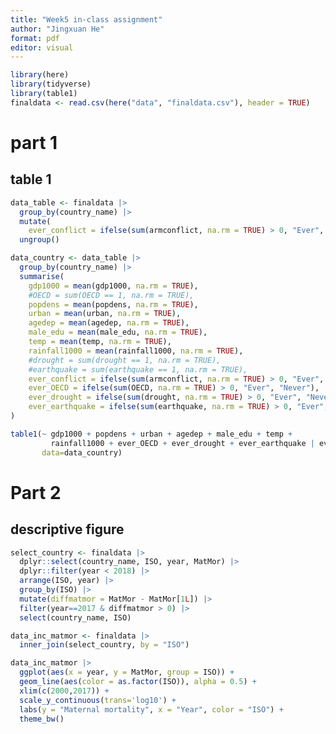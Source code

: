 ```yaml
---
title: "Week5 in-class assignment"
author: "Jingxuan He"
format: pdf
editor: visual
---
```



```r
library(here)
library(tidyverse)
library(table1)
finaldata <- read.csv(here("data", "finaldata.csv"), header = TRUE)
```


# part 1
## table 1
```r
data_table <- finaldata |>
  group_by(country_name) |>
  mutate(
    ever_conflict = ifelse(sum(armconflict, na.rm = TRUE) > 0, "Ever", "Never")) |>
  ungroup()
```


```r
data_country <- data_table |>
  group_by(country_name) |>
  summarise(
    gdp1000 = mean(gdp1000, na.rm = TRUE),
    #OECD = sum(OECD == 1, na.rm = TRUE),
    popdens = mean(popdens, na.rm = TRUE),
    urban = mean(urban, na.rm = TRUE),
    agedep = mean(agedep, na.rm = TRUE),
    male_edu = mean(male_edu, na.rm = TRUE),
    temp = mean(temp, na.rm = TRUE),
    rainfall1000 = mean(rainfall1000, na.rm = TRUE),
    #drought = sum(drought == 1, na.rm = TRUE),
    #earthquake = sum(earthquake == 1, na.rm = TRUE),
    ever_conflict = ifelse(sum(armconflict, na.rm = TRUE) > 0, "Ever", "Never"),
    ever_OECD = ifelse(sum(OECD, na.rm = TRUE) > 0, "Ever", "Never"),
    ever_drought = ifelse(sum(drought, na.rm = TRUE) > 0, "Ever", "Never"),
    ever_earthquake = ifelse(sum(earthquake, na.rm = TRUE) > 0, "Ever", "Never")
)
```


```r
table1(~ gdp1000 + popdens + urban + agedep + male_edu + temp + 
         rainfall1000 + ever_OECD + ever_drought + ever_earthquake | ever_conflict, 
       data=data_country)
```




# Part 2
## descriptive figure
```r
select_country <- finaldata |>
  dplyr::select(country_name, ISO, year, MatMor) |>
  dplyr::filter(year < 2018) |>
  arrange(ISO, year) |>
  group_by(ISO) |>
  mutate(diffmatmor = MatMor - MatMor[1L]) |>
  filter(year==2017 & diffmatmor > 0) |> 
  select(country_name, ISO)
```


```r
data_inc_matmor <- finaldata |>
  inner_join(select_country, by = "ISO")
```


```r
data_inc_matmor |>
  ggplot(aes(x = year, y = MatMor, group = ISO)) +
  geom_line(aes(color = as.factor(ISO)), alpha = 0.5) +
  xlim(c(2000,2017)) +
  scale_y_continuous(trans='log10') + 
  labs(y = "Maternal mortality", x = "Year", color = "ISO") + 
  theme_bw()
```


